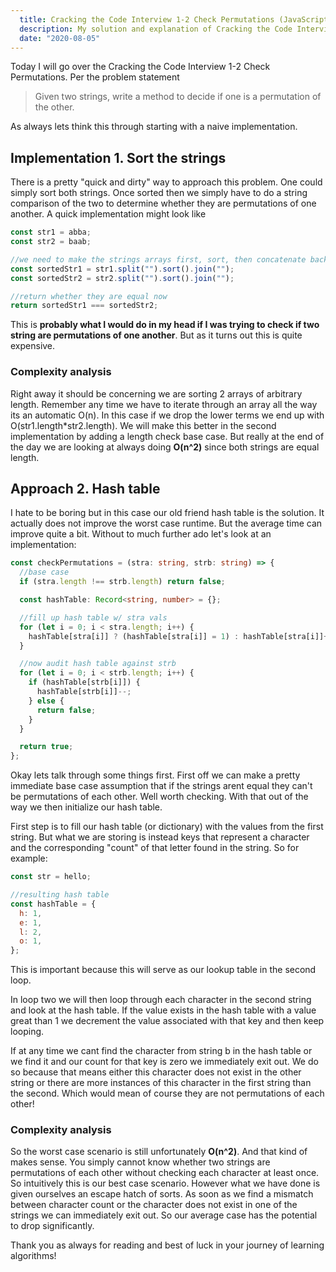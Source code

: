 ```yaml
---
  title: Cracking the Code Interview 1-2 Check Permutations (JavaScript)
  description: My solution and explanation of Cracking the Code Interview 1-2 - Check Permutations. (JavaScript)
  date: "2020-08-05"
---
```


Today I will go over the Cracking the Code Interview 1-2 Check Permutations. Per the problem statement

> Given two strings, write a method to decide if one is a permutation of the other.

As always lets think this through starting with a naive implementation.

## Implementation 1. Sort the strings

There is a pretty "quick and dirty" way to approach this problem. One could simply sort both strings. Once sorted then we simply have to do a string comparison of the two to determine whether they are permutations of one another. A quick implementation might look like

```ts
const str1 = abba;
const str2 = baab;

//we need to make the strings arrays first, sort, then concatenate back into strings
const sortedStr1 = str1.split("").sort().join("");
const sortedStr2 = str2.split("").sort().join("");

//return whether they are equal now
return sortedStr1 === sortedStr2;
```

This is **probably what I would do in my head if I was trying to check if two string are permutations of one another**. But as it turns out this is quite expensive.

### Complexity analysis

Right away it should be concerning we are sorting 2 arrays of arbitrary length. Remember any time we have to iterate through an array all the way its an automatic O(n). In this case if we drop the lower terms we end up with O(str1.length\*str2.length). We will make this better in the second implementation by adding a length check base case. But really at the end of the day we are looking at always doing **O(n^2)** since both strings are equal length.

## Approach 2. Hash table

I hate to be boring but in this case our old friend hash table is the solution. It actually does not improve the worst case runtime. But the average time can improve quite a bit. Without to much further ado let's look at an implementation:

```ts
const checkPermutations = (stra: string, strb: string) => {
  //base case
  if (stra.length !== strb.length) return false;

  const hashTable: Record<string, number> = {};

  //fill up hash table w/ stra vals
  for (let i = 0; i < stra.length; i++) {
    hashTable[stra[i]] ? (hashTable[stra[i]] = 1) : hashTable[stra[i]]++;
  }

  //now audit hash table against strb
  for (let i = 0; i < strb.length; i++) {
    if (hashTable[strb[i]]) {
      hashTable[strb[i]]--;
    } else {
      return false;
    }
  }

  return true;
};
```

Okay lets talk through some things first. First off we can make a pretty immediate base case assumption that if the strings arent equal they can't be permutations of each other. Well worth checking. With that out of the way we then initialize our hash table.

First step is to fill our hash table (or dictionary) with the values from the first string. But what we are storing is instead keys that represent a character and the corresponding "count" of that letter found in the string. So for example:

```js
const str = hello;

//resulting hash table
const hashTable = {
  h: 1,
  e: 1,
  l: 2,
  o: 1,
};
```

This is important because this will serve as our lookup table in the second loop.

In loop two we will then loop through each character in the second string and look at the hash table. If the value exists in the hash table with a value great than 1 we decrement the value associated with that key and then keep looping.

If at any time we cant find the character from string b in the hash table or we find it and our count for that key is zero we immediately exit out. We do so because that means either this character does not exist in the other string or there are more instances of this character in the first string than the second. Which would mean of course they are not permutations of each other!

### Complexity analysis

So the worst case scenario is still unfortunately **O(n^2)**. And that kind of makes sense. You simply cannot know whether two strings are permutations of each other without checking each character at least once. So intuitively this is our best case scenario. However what we have done is given ourselves an escape hatch of sorts. As soon as we find a mismatch between character count or the character does not exist in one of the strings we can immediately exit out. So our average case has the potential to drop significantly.

Thank you as always for reading and best of luck in your journey of learning algorithms!
